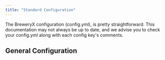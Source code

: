 ```yaml
---
title: "Standard Configuration"
---
```



The BreweryX configuration (config.yml), is pretty straightforward. This documentation may not always be
up to date, and we advise you to check your config.yml along with each config key's comments.

## General Configuration

<Test />

